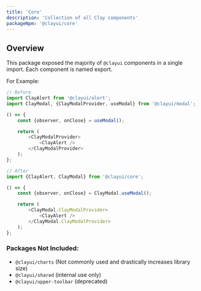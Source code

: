 ```yaml
---
title: 'Core'
description: 'Collection of all Clay components'
packageNpm: '@clayui/core'
---
```


## Overview

This package exposed the majority of `@clayui` components in a single import. Each component is named export.

For Example:

```js
// Before
import ClayAlert from '@clayui/alert';
import ClayModal, {ClayModalProvider, useModal} from '@clayui/modal';

() => {
	const {observer, onClose} = useModal();

	return (
		<ClayModalProvider>
			<ClayAlert />
		</ClayModalProvider>
	);
};

// After
import {ClayAlert, ClayModal} from '@clayui/core';

() => {
	const {observer, onClose} = ClayModal.useModal();

	return (
		<ClayModal.ClayModalProvider>
			<ClayAlert />
		</ClayModal.ClayModalProvider>
	);
};
```

### Packages Not Included:

-   `@clayui/charts` (Not commonly used and drastically increases library size)
-   `@clayui/shared` (internal use only)
-   `@clayui/upper-toolbar` (deprecated)
